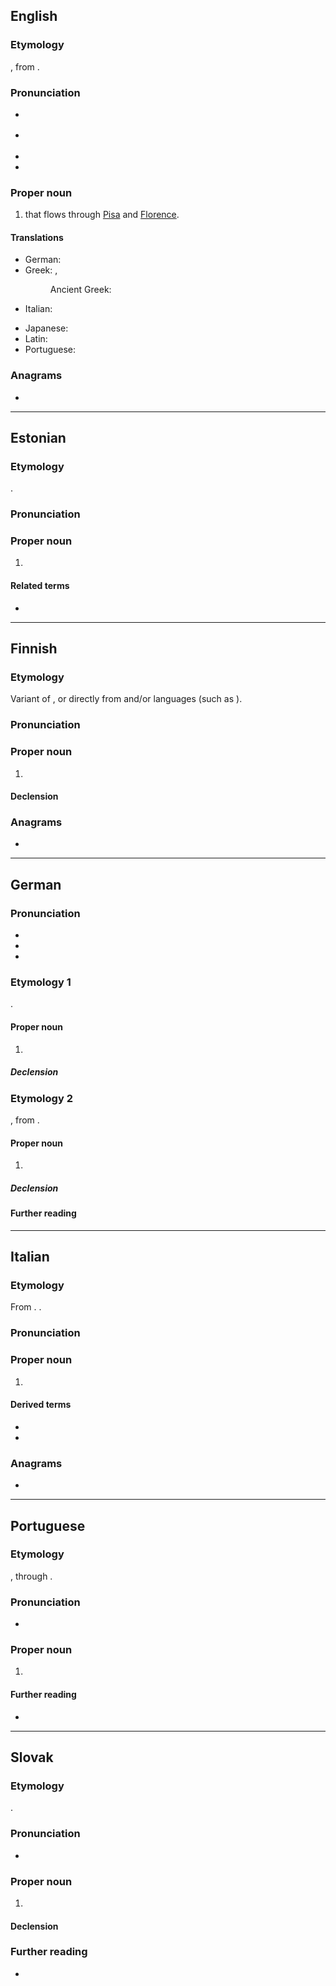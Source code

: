 {{also|Arņo}}
==English==

===Etymology===
{{bor|en|it|Arno}}, from {{der|en|la|Arnus}}. {{etystub|en}}

===Pronunciation===
{{wikipedia}}
* {{a|UK}} {{IPA|en|/ˈɑːnəʊ/}}
* {{a|US}} {{IPA|en|/ˈɑɹnoʊ/}}
* {{enPR|ärʹnō}}
* {{rhymes|en|ɑː(ɹ)nəʊ|s=2}}

===Proper noun===
{{en-proper noun}}

# {{place|en|river|r/Tuscany}} that flows through [[Pisa]] and [[Florence]].

====Translations====
{{trans-top|river in Tuscany}}
* German: {{t+|de|Arno|m}}
* Greek: {{t+|el|Άρνος|m}}, {{t|el|Άρνο|n}}
*: Ancient Greek: {{t|grc|Ἄρνος|m}}
* Italian: {{t+|it|Arno|m}}
{{trans-mid}}
* Japanese: {{t|ja|アルノ川|tr=アルノがわ, Aruno-gawa}}
* Latin: {{t|la|Arnus|m}}
* Portuguese: {{t|pt|Arno|m}}
{{trans-bottom}}

===Anagrams===
* {{anagrams|en|a=anor|Aron|NRAO|Nora|Oran|Rona|roan|rona}}

----

==Estonian==

===Etymology===
{{clipping|et|Arnold}}.

===Pronunciation===
{{rfp|et}}

===Proper noun===
{{et-proper noun}}

# {{given name|et|male|dim=Arnold}}

====Related terms====
* {{l|et|Aarne}}

----

==Finnish==

===Etymology===
Variant of {{m|fi|Aarno}}, or directly from {{der|fi|de|Arno}} and/or {{der|fi|gmq}} languages (such as {{cog|sv|Arne}}).

===Pronunciation===
{{fi-p}}

===Proper noun===
{{fi-proper noun}}

# {{given name|fi|male}}

====Declension====
{{fi-decl-valo|Arn|||o|a}}

===Anagrams===
* {{anagrams|fi|a=anor|aron|oran|raon}}

----

==German==

===Pronunciation===
* {{IPA|de|/ˈaʁno/}}
* {{audio|de|De-Arno.ogg|Audio}}
* {{hyphenation|de|Ar|no}}

===Etymology 1===
{{clipping|de}}.

====Proper noun====
{{de-proper noun|m,s,s}}

# {{given name|de|male|dim=Arnold|q=also diminutive of other [[Germanic]] compound names beginning with ''Arn-'' "eagle"}}

=====Declension=====
{{de-ndecl|m,s,s}}

===Etymology 2===
{{bor+|de|it|Arno}}, from {{der|de|la|Arnus}}. {{etystub|de}}

====Proper noun====
{{de-proper noun|m,-:s.article}}

# {{place|de|river|r/Tuscany|t1=Arno}}

=====Declension=====
{{de-ndecl|m,-:s.article.sg}}

====Further reading====
{{pedia|lang=de|Arno (Tyrrhenisches Meer)|Arno}}

----

==Italian==
{{wikipedia|lang=it}}

===Etymology===
From {{inh|it|la|Arnus}}. {{etystub|it}}.

===Pronunciation===
{{it-pr|Àrno}}

===Proper noun===
{{it-proper noun|m|head=[[l']]Arno}}

# {{place|it|river|r/Tuscany|t1=Arno}}

====Derived terms====
* {{l|it|lungarno}}
* {{l|it|oltrarno}}

===Anagrams===
* {{anagrams|it|a=anor|Naro|orna}}

----

==Portuguese==

===Etymology===
{{der|pt|la|Arnus}}, through {{bor|pt|it|Arno}}. {{etystub|en}}

===Pronunciation===
{{pt-IPA}}
* {{hyphenation|pt|Ar|no}}

===Proper noun===
{{pt-proper noun|m|head=[[o]] Arno}}

# {{place|pt|river|r/Tuscany|t1=Arno}}

====Further reading====
* {{pedia|Rio Arno|Arno|lang=pt}}

----

==Slovak==

===Etymology===
{{clipping|sk|Arnold}}.

===Pronunciation===
* {{sk-IPA}}

===Proper noun===
{{sk-proper noun|g=m|gen=Arna|decl=chlap}}

# {{given name|et|male|dim=Arnold}}

====Declension====
{{sk-decl-noun-sg|Arno|Arna|Arnovi|Arna|Arnovi|Arnom}}

===Further reading===
* {{R:SDK|Arnold}}